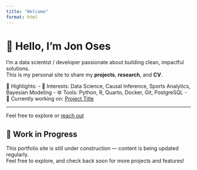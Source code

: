 ```yaml
---
title: "Welcome"
format: html
---
```


# 👋 Hello, I'm Jon Oses

I’m a data scientist / developer passionate about building clean, impactful solutions.  
This is my personal site to share my **projects**, **research**, and **CV**.

📌 Highlights:
- 🧠 Interests: Data Science, Causal Inference, Sports Analytics, Bayesian Modeling
- ⚙️ Tools: Python, R, Quarto, Docker, Git, PostgreSQL
- 🧪 Currently working on: [Project Title](projects.qmd)

---

Feel free to explore or [reach out](mailto:jolerma13@gmail.com)

::: {.callout-note}
## 🚧 Work in Progress

This portfolio site is still under construction — content is being updated regularly.  
Feel free to explore, and check back soon for more projects and features!
:::

